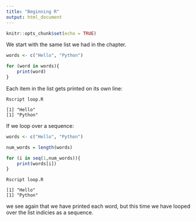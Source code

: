 ```yaml
---
title: "Beginning R"
output: html_document
---
```


```r
knitr::opts_chunk$set(echo = TRUE)
```

We start with the same list we had in the chapter.

```R
words <- c("Hello", "Python")

for (word in words){
    print(word)
}
```

Each item in the list gets printed on its own line:

```
Rscript loop.R

[1] "Hello"
[1] "Python"
```

If we loop over a sequence:

```R
words <- c("Hello", "Python")

num_words = length(words)

for (i in seq(1,num_words)){
    print(words[i])
}
```

```
Rscript loop.R

[1] "Hello"
[1] "Python"
```

we see again that we have printed each word, but this time we have
looped over the list indicies as a sequence.



